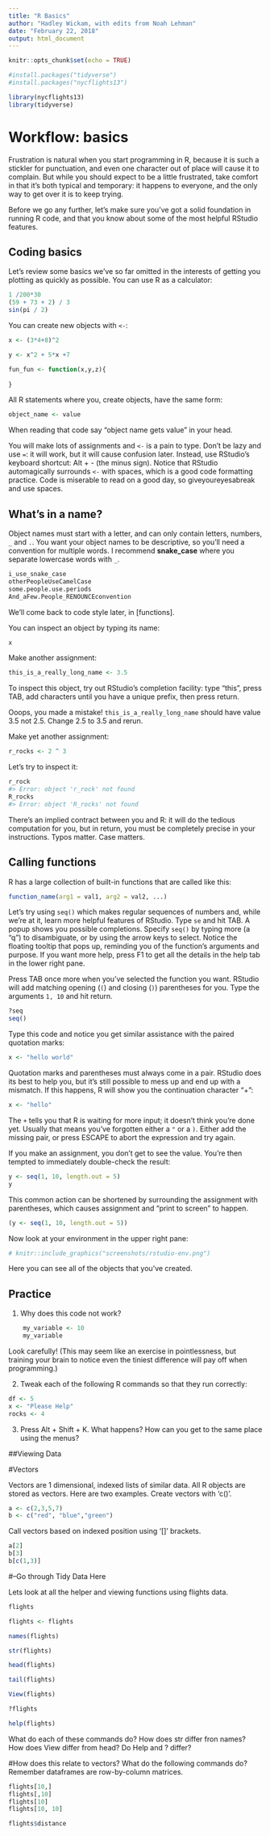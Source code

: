 ---
title: "R Basics"
author: "Hadley Wickam, with edits from Noah Lehman"
date: "February 22, 2018"
output: html_document
---

```{r setup, include=FALSE}
knitr::opts_chunk$set(echo = TRUE)
```

```{r}
#install.packages("tidyverse")
#install.packages("nycflights13")
```


```{r}
library(nycflights13)
library(tidyverse)
```


# Workflow: basics

 Frustration is natural when you start programming in R, because it is such a stickler for punctuation, and even one character out of place will cause it to complain. But while you should expect to be a little frustrated, take comfort in that it's both typical and temporary: it happens to everyone, and the only way to get over it is to keep trying.

Before we go any further, let's make sure you've got a solid foundation in running R code, and that you know about some of the most helpful RStudio features.

## Coding basics

Let's review some basics we've so far omitted in the interests of getting you plotting as quickly as possible. You can use R as a calculator:

```{r}
1 /200*30
(59 + 73 + 2) / 3
sin(pi / 2)
```

You can create new objects with `<-`:

```{r}
x <- (3*4+8)^2 

y <- x^2 + 5*x +7

fun_fun <- function(x,y,z){
  
}

```

All R statements where you, create objects, have the same form:

```{r eval = FALSE}
object_name <- value
```

When reading that code say "object name gets value" in your head.

You will make lots of assignments and `<-` is a pain to type. Don't be lazy and use `=`: it will work, but it will cause confusion later. Instead, use RStudio's keyboard shortcut: Alt + - (the minus sign). Notice that RStudio automagically surrounds `<-` with spaces, which is a good code formatting practice. Code is miserable to read on a good day, so giveyoureyesabreak and use spaces.

## What's in a name?

Object names must start with a letter, and can only contain letters, numbers, `_` and `.`. You want your object names to be descriptive, so you'll need a convention for multiple words. I recommend __snake_case__ where you separate lowercase words with `_`.

```{r, eval = FALSE}
i_use_snake_case 
otherPeopleUseCamelCase
some.people.use.periods
And_aFew.People_RENOUNCEconvention
```

We'll come back to code style later, in [functions].

You can inspect an object by typing its name:

```{r}
x
```

Make another assignment:

```{r}
this_is_a_really_long_name <- 3.5
```

To inspect this object, try out RStudio's completion facility: type "this", press TAB, add characters until you have a unique prefix, then press return.

Ooops, you made a mistake! `this_is_a_really_long_name` should have value 3.5 not 2.5.  Change 2.5 to 3.5 and rerun.

Make yet another assignment:

```{r}
r_rocks <- 2 ^ 3
```

Let's try to inspect it:

```{r, eval = FALSE}
r_rock
#> Error: object 'r_rock' not found
R_rocks
#> Error: object 'R_rocks' not found
```

There's an implied contract between you and R: it will do the tedious computation for you, but in return, you must be completely precise in your instructions. Typos matter. Case matters.

## Calling functions

R has a large collection of built-in functions that are called like this:

```{r eval = FALSE}
function_name(arg1 = val1, arg2 = val2, ...)
```

Let's try using `seq()` which makes regular sequences of numbers and, while we're at it, learn more helpful features of RStudio. Type `se` and hit TAB. A popup shows you possible completions. Specify `seq()` by typing more (a "q") to disambiguate, or by using the arrow keys to select. Notice the floating tooltip that pops up, reminding you of the function's arguments and purpose. If you want more help, press F1 to get all the details in the help tab in the lower right pane.

Press TAB once more when you've selected the function you want. RStudio will add matching opening (`(`) and closing (`)`) parentheses for you. Type the arguments `1, 10` and hit return.

```{r}
?seq
seq()
```

Type this code and notice you get similar assistance with the paired quotation marks:

```{r}
x <- "hello world"
```

Quotation marks and parentheses must always come in a pair. RStudio does its best to help you, but it's still possible to mess up and end up with a mismatch. If this happens, R will show you the continuation character "+":

```{r}
x <- "hello"

```

The `+` tells you that R is waiting for more input; it doesn't think you're done yet. Usually that means you've forgotten either a `"` or a `)`. Either add the missing pair, or press ESCAPE to abort the expression and try again.

If you make an assignment, you don't get to see the value. You're then tempted to immediately double-check the result:

```{r}
y <- seq(1, 10, length.out = 5)
y
```

This common action can be shortened by surrounding the assignment with parentheses, which causes assignment and "print to screen" to happen.

```{r}
(y <- seq(1, 10, length.out = 5))
```

Now look at your environment in the upper right pane:

```{r, echo = FALSE, out.width = NULL}
# knitr::include_graphics("screenshots/rstudio-env.png")
```

Here you can see all of the objects that you've created.

## Practice

1.  Why does this code not work?

```{r, error = TRUE}
    my_variable <- 10
    my_variable
```

  Look carefully! (This may seem like an exercise in pointlessness, but
  training your brain to notice even the tiniest difference will pay off
  when programming.)

2.  Tweak each of the following R commands so that they run correctly:

```{r, eval = FALSE}
df <- 5
x <- "Please Help"
rocks <- 4
```

3.  Press Alt + Shift + K. What happens? How can you get to the same place
    using the menus?


##Viewing Data

#Vectors

Vectors are 1 dimensional, indexed lists of similar data. All R objects are stored as vectors. Here are two examples. Create vectors with 'c()'.  
```{r}
a <- c(2,3,5,7)
b <- c("red", "blue","green")
```

Call vectors based on indexed position using '[]' brackets. 
```{r}
a[2]
b[3]
b[c(1,3)]
```

#--Go through Tidy Data Here

Lets look at all the helper and viewing functions using flights data. 
```{r}
flights

flights <- flights

names(flights)

str(flights)

head(flights)

tail(flights)

View(flights)

?flights

help(flights)
```

What do each of these commands do? 
How does str differ fron names? 
How does View differ from head? Do Help and ? differ?


#How does this relate to vectors? What do the following commands do? Remember dataframes are row-by-column matrices. 
```{r}
flights[10,]
flights[,10]
flights[10]
flights[10, 10]
```

```{r}
flights$distance
```

```{r}

```


